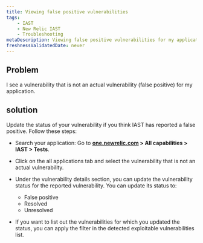 ```yaml
---
title: Viewing false positive vulnerabilities
tags:
    - IAST
    - New Relic IAST
    - Troubleshooting
metaDescription: Viewing false positive vulnerabilities for my application. 
freshnessValidatedDate: never
---
```


## Problem 

I see a vulnerability that is not an actual vulnerability (false positive) for my application.

## solution

Update the status of your vulnerability if you think IAST has reported a false positive. Follow these steps:

- Search your application: Go to <DNT>**[one.newrelic.com](https://one.newrelic.com) > All capabilities > IAST > Tests**</DNT>.

- Click on the all applications tab and select the vulnerability that is not an actual vulnerability.

- Under the vulnerability details section, you can update the vulnerability status for the reported vulnerability. You can update its status to:
    - False positive
    - Resolved
    - Unresolved

- If you want to list out the vulnerabilities for which you updated the status, you can apply the filter in the detected exploitable vulnerabilities list.